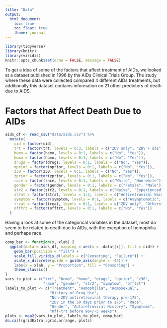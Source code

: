 ```yaml
---
title: "Data"
output: 
  html_document:
    toc: true
    toc_float: true
    theme: journal
---
```


```r
library(tidyverse)
library(knitr)
library(viridis)
knitr::opts_chunk$set(echo = FALSE, message = FALSE)
```


To get a idea of some of the factors that affect treatment of AIDs, we looked at a dataset published in 1996 by the AIDs Clinical Trials Group. The study where these data were collected compared 4 different AIDs treatments, but additionally this dataset contains information on 21 other predictors of death due to AIDS.

# Factors that Affect Death Due to AIDs

```r
aids_df <- read_csv("data/aids.csv") %>%
  mutate(
    cid = factor(cid),
    trt = factor(trt, levels = 0:3, labels = c("ZDV only", "ZDV + ddI", "ZDV + Zal", "ddI only")),
    hemo = factor(hemo, levels = 0:1, labels = c("No", "Yes")),
    homo = factor(homo, levels = 0:1, labels = c("No", "Yes")),
    drugs = factor(drugs, levels = 0:1, labels = c("No", "Yes")),
    oprior = factor(oprior, levels = 0:1, labels = c("No", "Yes")),
    z30 = factor(z30, levels = 0:1, labels = c("No", "Yes")),
    zprior = factor(zprior, levels = 0:1, labels = c("No", "Yes")),
    race = factor(race, levels = 0:1, labels = c("White", "Non-white")),
    gender = factor(gender, levels = 0:1, labels = c("Female", "Male")),
    str2 = factor(str2, levels = 0:1, labels = c("Naive", "Experienced")),
    strat = factor(strat, levels = 1:3, labels = c("Antiretroviral Naive", "> 1 but <= 52 weeks of prior antiretroviral therapy", "> 52 weeks")),
    symptom = factor(symptom, levels = 0:1, labels = c("Asymptomatic", "Symptomatic")),
    treat = factor(treat, levels = 0:1, labels = c("ZDV only", "Others")),
    offtrt = factor(offtrt, levels = 0:1, labels = c("No", "Yes"))
  )
```

Having a look at some of the categorical variables in the dataset, most do seem to be related to death due to AIDs, with the exception of hemophilia and perhaps race.

```r
comp_bar <- function(x, xlab) {
  ggplot(data = aids_df, mapping = aes(x = .data[[x]], fill = cid)) +
    geom_bar(position = "fill") +
    scale_fill_viridis_d(labels = c("Censoring", "Failure")) +
    scale_x_discrete(guide = guide_axis(angle = -45)) +
    labs(x = xlab, y = "Proportion", fill = "Censoring") +
    theme_classic()
}
vars_to_plot = c("trt", "hemo", "homo", "drugs", "oprior", "z30", 
                 "race", "gender", "str2", "symptom", "offtrt")
labels_to_plot <- c("Treatment", "Hemophilia", "Homosexual", 
                    "History of Drug Use", 
                    "Non-ZDV antiretroviral therapy pre-175", 
                    "ZDV in the 30 days prior to 175", "Race",
                    "Gender", "Antiretroviral History", "Symptoms", 
                    "Off-trt before 96+/-5 weeks")
plots <- map2(vars_to_plot, labels_to_plot, comp_bar)
do.call(gridExtra::grid.arrange, plots)
```

